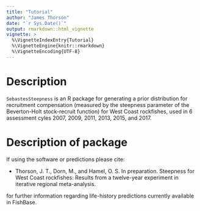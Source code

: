 ```yaml
---
title: "Tutorial"
author: "James Thorson"
date: "`r Sys.Date()`"
output: rmarkdown::html_vignette
vignette: >
  %\VignetteIndexEntry{Tutorial}
  %\VignetteEngine{knitr::rmarkdown}
  %\VignetteEncoding{UTF-8}
---
```


# Description

`SebastesSteepness` is an R package for generating a prior distribution for recruitment compensation (measured by the steepness parameter of the Beverton-Holt stock-recruit function) for West Coast rockfishes, used in 6 assessment cyles 2007, 2009, 2011, 2013, 2015, and 2017. 


# Description of package

If using the software or predictions please cite:

* Thorson, J. T., Dorn, M., and Hamel, O. S. In preparation. Steepness for West Coast rockfishes:  Results from a twelve-year experiment in iterative regional meta-analysis.

for further information regarding life-history predictions currently available in FishBase.  


